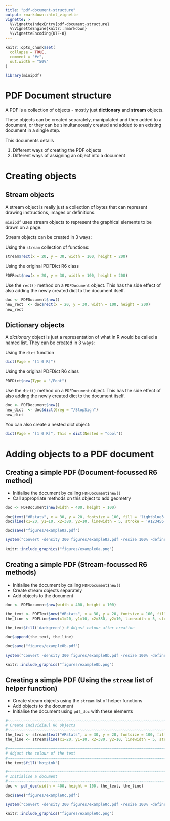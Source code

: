 ```yaml
---
title: "pdf-document-structure"
output: rmarkdown::html_vignette
vignette: >
  %\VignetteIndexEntry{pdf-document-structure}
  %\VignetteEngine{knitr::rmarkdown}
  %\VignetteEncoding{UTF-8}
---
```


```r
knitr::opts_chunk$set(
  collapse = TRUE,
  comment = "#>",
  out.width = "50%"
)
```

```r
library(minipdf)
```



# PDF Document structure

A PDF is a collection of objects - mostly just **dictionary** and
**stream** objects.

These objects can be created separately, manipulated and then added to a document, 
or they can be simultaneously created and added to an existing document in a single step.

This documents details

1. Different ways of creating the PDF objects
2. Different ways of assigning an object into a document

# Creating objects

## Stream objects

A stream object is really just a collection of bytes that can represent drawing 
instructions, images or definitions.

`minipdf` uses stream objects to represent the graphical elements to be drawn on a page.

Stream objects can be created in 3 ways:

Using the `stream` collection of functions:

```r
stream$rect(x = 20, y = 30, width = 100, height = 200)
```


Using the original PDFDict R6 class

```r
PDFRect$new(x = 20, y = 30, width = 100, height = 200)
```


Use the `rect()` method on a `PDFDocument` object. This has the side effect of
also adding the newly created dict to the document itself.

```r
doc <- PDFDocument$new()
new_rect  <- doc$rect(x = 20, y = 30, width = 100, height = 200)
new_rect
```


## Dictionary objects
A *dictionary* object is just a representation of what in R would be called a named list.
They can be created in 3 ways:

Using the `dict` function

```r
dict(Page = "[1 0 R]")
```


Using the original PDFDict R6 class

```r
PDFDict$new(Type = "/Font")
```


Use the `dict()` method on a `PDFDocument` object. This has the side effect of
also adding the newly created dict to the document itself.

```r
doc <- PDFDocument$new()
new_dict  <- doc$dict(Greg = "/StopSign")
new_dict
```


You can also create a nested dict object:

```r
dict(Page = "[1 0 R]", This = dict(Nested = "cool"))
```


# Adding objects to a PDF document


## Creating a simple PDF (Document-focussed R6 method)

* Initialise the document by calling `PDFDocument$new()`
* Call appropriate methods on this object to add geometry

```r
doc <- PDFDocument$new(width = 400, height = 100)

doc$text("#Rstats", x = 30, y = 20, fontsize = 100, fill = 'lightblue3')
doc$line(x1=20, y1=10, x2=380, y2=10, linewidth = 5, stroke = '#123456')

doc$save("figures/example0a.pdf")
```


```r
system("convert -density 300 figures/example0a.pdf -resize 100% -define png:exclude-chunks=date,time figures/example0a.png")
```

```r
knitr::include_graphics("figures/example0a.png")
```




## Creating a simple PDF (Stream-focussed R6 methods)

* Initialise the document by calling `PDFDocument$new()`
* Create stream objects separately
* Add objects to the document

```r
doc <- PDFDocument$new(width = 400, height = 100)

the_text <- PDFText$new("#Rstats", x = 30, y = 20, fontsize = 100, fill = 'lightblue3')
the_line <- PDFLine$new(x1=20, y1=10, x2=380, y2=10, linewidth = 5, stroke = '#123456')

the_text$fill('darkgreen') # Adjust colour after creation

doc$append(the_text, the_line)

doc$save("figures/example0b.pdf")
```



```r
system("convert -density 300 figures/example0b.pdf -resize 100% -define png:exclude-chunks=date,time figures/example0b.png")
```

```r
knitr::include_graphics("figures/example0b.png")
```



## Creating a simple PDF (Using the `stream` list of helper function)

* Create stream objects using the `stream` list of helper functions
* Add objects to the document
* Initialise the document using `pdf_doc` with these elements

```r
#~~~~~~~~~~~~~~~~~~~~~~~~~~~~~~~~~~~~~~~~~~~~~~~~~~~~~~~~~~~~~~~~~~~~~~~~~~~~~~
# Create individiaul R6 objects
#~~~~~~~~~~~~~~~~~~~~~~~~~~~~~~~~~~~~~~~~~~~~~~~~~~~~~~~~~~~~~~~~~~~~~~~~~~~~~~
the_text <- stream$text("#Rstats", x = 30, y = 20, fontsize = 100, fill = 'lightblue3')
the_line <- stream$line(x1=20, y1=10, x2=380, y2=10, linewidth = 5, stroke = '#123456')

#~~~~~~~~~~~~~~~~~~~~~~~~~~~~~~~~~~~~~~~~~~~~~~~~~~~~~~~~~~~~~~~~~~~~~~~~~~~~~~
# Adjust the colour of the text
#~~~~~~~~~~~~~~~~~~~~~~~~~~~~~~~~~~~~~~~~~~~~~~~~~~~~~~~~~~~~~~~~~~~~~~~~~~~~~~
the_text$fill('hotpink')

#~~~~~~~~~~~~~~~~~~~~~~~~~~~~~~~~~~~~~~~~~~~~~~~~~~~~~~~~~~~~~~~~~~~~~~~~~~~~~~
# Initialise a document
#~~~~~~~~~~~~~~~~~~~~~~~~~~~~~~~~~~~~~~~~~~~~~~~~~~~~~~~~~~~~~~~~~~~~~~~~~~~~~~
doc <- pdf_doc(width = 400, height = 100, the_text, the_line)

doc$save("figures/example0c.pdf")
```



```r
system("convert -density 300 figures/example0c.pdf -resize 100% -define png:exclude-chunks=date,time figures/example0c.png")
```

```r
knitr::include_graphics("figures/example0c.png")
```




